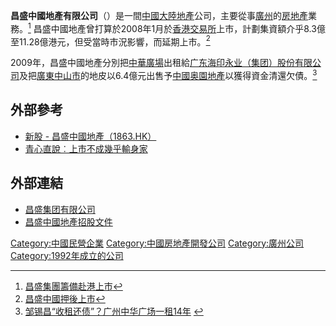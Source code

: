 '''昌盛中國地產有限公司'''（{{HKEX2|1863}}）是一間[[中國大陸|中國大陸]][[地產|地產]]公司，主要從事[[廣州|廣州]]的[[房地產|房地產]]業務。<ref>[http://www.ycwb.com/big5/ycwb/2007-10/16/content_1648976.htm 昌盛集團籌備赴港上市]{{Dead link|date=2018年8月 |bot=InternetArchiveBot |fix-attempted=yes }}</ref>
昌盛中國地產曾打算於2008年1月於[[香港交易所|香港交易所]]上市，計劃集資額介乎8.3億至11.28億港元，但受當時市況影響，而延期上市。<ref>[https://hk.finance.appledaily.com/finance/daily/article/20080123/10674527 昌盛中國押後上市]</ref>

2009年，昌盛中國地產分別把[[中華廣場_(廣州)|中華廣場]]出租給[[广东海印永业（集团）股份有限公司|广东海印永业（集团）股份有限公司]]及把[[廣東|廣東]][[中山市|中山市]]的地皮以6.4億元出售予[[中國奥園地產|中國奥園地產]]以獲得資金清還欠債。<ref>[http://www.nbd.com.cn/newshtml/20090805/20090805024053141.html 邹锡昌“收租还债”？广州中华广场一租14年] {{webarchive|url=https://web.archive.org/web/20090808115100/http://www.nbd.com.cn/newshtml/20090805/20090805024053141.html |date=2009-08-08 }}</ref>

==外部參考==
<references/>
*[https://web.archive.org/web/20080120055213/http://www.aastocks.com/chi/marketComment/content.asp?s_id=25&id=40819 新股 - 昌盛中國地產（1863.HK）]
*[http://hk.apple.nextmedia.com/template/apple/art_main.php?iss_id=20100122&sec_id=15307&subsec=15326&art_id=13651833 青心直說︰上市不成幾乎輸身家]

==外部連結==
*[http://www.cschina.com.hk/trad/default.asp 昌盛集团有限公司] {{Wayback|url=http://www.cschina.com.hk/trad/default.asp |date=20080616222938 }}
*[https://web.archive.org/web/20080123171801/http://main.ednews.hk/LISTEDCO/LISTCONEWS/SEHK/20080118/LTN20080118083_C.HTM 昌盛中國地產招股文件]

[[Category:中國民營企業|Category:中國民營企業]]
[[Category:中國房地產開發公司|Category:中國房地產開發公司]]
[[Category:廣州公司|Category:廣州公司]]
[[Category:1992年成立的公司|Category:1992年成立的公司]]